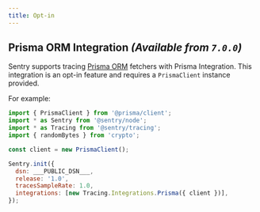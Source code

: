 ```yaml
---
title: Opt-in
---
```


## Prisma ORM Integration _(Available from `7.0.0`)_

Sentry supports tracing [Prisma ORM](https://www.prisma.io/) fetchers with Prisma Integration. This integration is an opt-in feature and requires a `PrismaClient` instance provided.

For example:

```javascript
import { PrismaClient } from '@prisma/client';
import * as Sentry from '@sentry/node';
import * as Tracing from '@sentry/tracing';
import { randomBytes } from 'crypto';

const client = new PrismaClient();

Sentry.init({
  dsn: ___PUBLIC_DSN___,
  release: '1.0',
  tracesSampleRate: 1.0,
  integrations: [new Tracing.Integrations.Prisma({ client })],
});
```